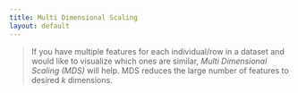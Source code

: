 ```yaml
---
title: Multi Dimensional Scaling
layout: default
---
```

> If you have multiple features for each individual/row in a dataset and would like to visualize which ones are similar, _Multi Dimensional Scaling (MDS)_ will help. MDS reduces the large number of features to desired _k_ dimensions.

